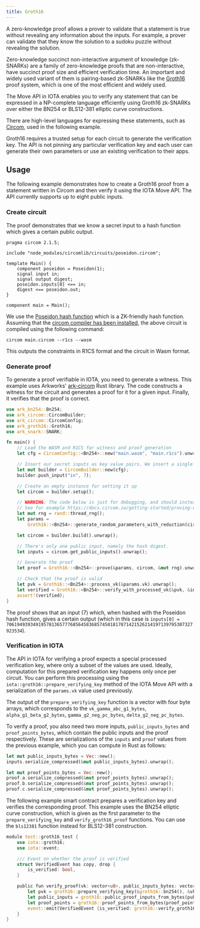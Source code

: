 ```yaml
---
title: Groth16
---
```


A zero-knowledge proof allows a prover to validate that a statement is true without revealing any information about the inputs. For example, a prover can validate that they know the solution to a sudoku puzzle without revealing the solution.

Zero-knowledge succinct non-interactive argument of knowledge (zk-SNARKs) are a family of zero-knowledge proofs that are non-interactive, have succinct proof size and efficient verification time. An important and widely used variant of them is pairing-based zk-SNARKs like the [Groth16](https://eprint.iacr.org/2016/260.pdf) proof system, which is one of the most efficient and widely used.

The Move API in IOTA enables you to verify any statement that can be expressed in a NP-complete language efficiently using Groth16 zk-SNARKs over either the BN254 or BLS12-381 elliptic curve constructions.

There are high-level languages for expressing these statements, such as [Circom](https://docs.circom.io), used in the following example.

Groth16 requires a trusted setup for each circuit to generate the verification key. The API is not pinning any particular verification key and each user can generate their own parameters or use an existing verification to their apps.

## Usage

The following example demonstrates how to create a Groth16 proof from a statement written in Circom and then verify it using the IOTA Move API. The API currently supports up to eight public inputs.

### Create circuit

The proof demonstrates that we know a secret input to a hash function which gives a certain public output.
```circom
pragma circom 2.1.5;

include "node_modules/circomlib/circuits/poseidon.circom";

template Main() {
    component poseidon = Poseidon(1);
    signal input in;
    signal output digest;
    poseidon.inputs[0] <== in;
    digest <== poseidon.out;
}

component main = Main();
```
We use the [Poseidon hash function](https://www.poseidon-hash.info) which is a ZK-friendly hash function. Assuming that the [circom compiler has been installed](https://docs.circom.io/getting-started/installation/), the above circuit is compiled using the following command:
```shell
circom main.circom --r1cs --wasm
```
This outputs the constraints in R1CS format and the circuit in Wasm format.

### Generate proof

To generate a proof verifiable in IOTA, you need to generate a witness. This example uses Arkworks' [ark-circom](https://github.com/gakonst/ark-circom) Rust library. The code constructs a witness for the circuit and generates a proof for it for a given input. Finally, it verifies that the proof is correct.

```rust
use ark_bn254::Bn254;
use ark_circom::CircomBuilder;
use ark_circom::CircomConfig;
use ark_groth16::Groth16;
use ark_snark::SNARK;

fn main() {
    // Load the WASM and R1CS for witness and proof generation
    let cfg = CircomConfig::<Bn254>::new("main.wasm", "main.r1cs").unwrap();

    // Insert our secret inputs as key value pairs. We insert a single input, namely the input to the hash function.
    let mut builder = CircomBuilder::new(cfg);
    builder.push_input("in", 7);

    // Create an empty instance for setting it up
    let circom = builder.setup();

    // WARNING: The code below is just for debugging, and should instead use a verification key generated from a trusted setup.
    // See for example https://docs.circom.io/getting-started/proving-circuits/#powers-of-tau.
    let mut rng = rand::thread_rng();
    let params =
        Groth16::<Bn254>::generate_random_parameters_with_reduction(circom, &mut rng).unwrap();

    let circom = builder.build().unwrap();

    // There's only one public input, namely the hash digest.
    let inputs = circom.get_public_inputs().unwrap();

    // Generate the proof
    let proof = Groth16::<Bn254>::prove(&params, circom, &mut rng).unwrap();

    // Check that the proof is valid
    let pvk = Groth16::<Bn254>::process_vk(&params.vk).unwrap();
    let verified = Groth16::<Bn254>::verify_with_processed_vk(&pvk, &inputs, &proof).unwrap();
    assert!(verified);
}
```
The proof shows that an input (7) which, when hashed with the Poseidon hash function, gives a certain output (which in this case is `inputs[0] = 7061949393491957813657776856458368574501817871421526214197139795307327923534`).

### Verification in IOTA

The API in IOTA for verifying a proof expects a special processed verification key, where only a subset of the values are used. Ideally, computation for this prepared verification key happens only once per circuit. You can perform this processing using the `iota::groth16::prepare_verifying_key` method of the IOTA Move API with a serialization of the `params.vk` value used previously.

The output of the `prepare_verifying_key` function is a vector with four byte arrays, which corresponds to the `vk_gamma_abc_g1_bytes`, `alpha_g1_beta_g2_bytes`, `gamma_g2_neg_pc_bytes`, `delta_g2_neg_pc_bytes`.

To verify a proof, you also need two more inputs, `public_inputs_bytes` and `proof_points_bytes`, which contain the public inputs and the proof respectively. These are serializations of the `inputs` and `proof` values from the previous example, which you can compute in Rust as follows:

```rust
let mut public_inputs_bytes = Vec::new();
inputs.serialize_compressed(&mut public_inputs_bytes).unwrap();

let mut proof_points_bytes = Vec::new();
proof.a.serialize_compressed(&mut proof_points_bytes).unwrap();
proof.b.serialize_compressed(&mut proof_points_bytes).unwrap();
proof.c.serialize_compressed(&mut proof_points_bytes).unwrap();
```

The following example smart contract prepares a verification key and verifies the corresponding proof. This example uses the BN254 elliptic curve construction, which is given as the first parameter to the `prepare_verifying_key` and `verify_groth16_proof` functions. You can use the `bls12381` function instead for BLS12-381 construction.

```rust
module test::groth16_test {
    use iota::groth16;
    use iota::event;

    /// Event on whether the proof is verified
    struct VerifiedEvent has copy, drop {
        is_verified: bool,
    }

    public fun verify_proof(vk: vector<u8>, public_inputs_bytes: vector<u8>, proof_points_bytes: vector<u8>) {
        let pvk = groth16::prepare_verifying_key(&groth16::bn254(), &vk);
        let public_inputs = groth16::public_proof_inputs_from_bytes(public_inputs_bytes);
        let proof_points = groth16::proof_points_from_bytes(proof_points_bytes);
        event::emit(VerifiedEvent {is_verified: groth16::verify_groth16_proof(&groth16::bn254(), &pvk, &public_inputs, &proof_points)});
    }
}
```
